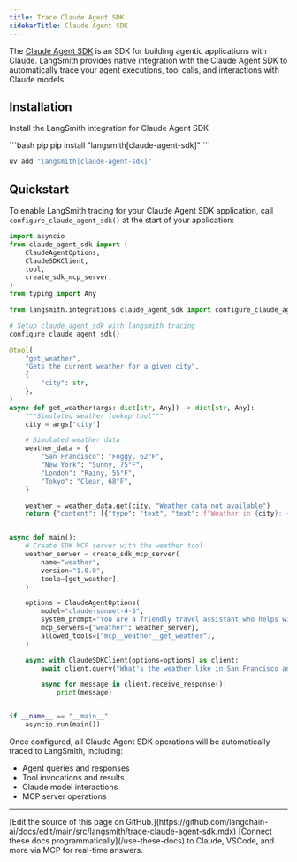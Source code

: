 ```yaml
---
title: Trace Claude Agent SDK
sidebarTitle: Claude Agent SDK
---
```


The [Claude Agent SDK](https://docs.claude.com/en/api/agent-sdk/overview) is an SDK for building agentic applications with Claude. LangSmith provides native integration with the Claude Agent SDK to automatically trace your agent executions, tool calls, and interactions with Claude models.

## Installation

Install the LangSmith integration for Claude Agent SDK

<CodeGroup>
```bash pip
pip install "langsmith[claude-agent-sdk]"
```

```bash uv
uv add "langsmith[claude-agent-sdk]"
```
</CodeGroup>

## Quickstart

To enable LangSmith tracing for your Claude Agent SDK application, call `configure_claude_agent_sdk()` at the start of your application:

```python
import asyncio
from claude_agent_sdk import (
    ClaudeAgentOptions,
    ClaudeSDKClient,
    tool,
    create_sdk_mcp_server,
)
from typing import Any

from langsmith.integrations.claude_agent_sdk import configure_claude_agent_sdk

# Setup claude_agent_sdk with langsmith tracing
configure_claude_agent_sdk()

@tool(
    "get_weather",
    "Gets the current weather for a given city",
    {
        "city": str,
    },
)
async def get_weather(args: dict[str, Any]) -> dict[str, Any]:
    """Simulated weather lookup tool"""
    city = args["city"]

    # Simulated weather data
    weather_data = {
        "San Francisco": "Foggy, 62°F",
        "New York": "Sunny, 75°F",
        "London": "Rainy, 55°F",
        "Tokyo": "Clear, 68°F",
    }

    weather = weather_data.get(city, "Weather data not available")
    return {"content": [{"type": "text", "text": f"Weather in {city}: {weather}"}]}


async def main():
    # Create SDK MCP server with the weather tool
    weather_server = create_sdk_mcp_server(
        name="weather",
        version="1.0.0",
        tools=[get_weather],
    )

    options = ClaudeAgentOptions(
        model="claude-sonnet-4-5",
        system_prompt="You are a friendly travel assistant who helps with weather information.",
        mcp_servers={"weather": weather_server},
        allowed_tools=["mcp__weather__get_weather"],
    )

    async with ClaudeSDKClient(options=options) as client:
        await client.query("What's the weather like in San Francisco and Tokyo?")

        async for message in client.receive_response():
            print(message)


if __name__ == "__main__":
    asyncio.run(main())
```

Once configured, all Claude Agent SDK operations will be automatically traced to LangSmith, including:
- Agent queries and responses
- Tool invocations and results
- Claude model interactions
- MCP server operations

---

<Callout icon="pen-to-square" iconType="regular">
    [Edit the source of this page on GitHub.](https://github.com/langchain-ai/docs/edit/main/src/langsmith/trace-claude-agent-sdk.mdx)
</Callout>
<Tip icon="terminal" iconType="regular">
    [Connect these docs programmatically](/use-these-docs) to Claude, VSCode, and more via MCP for    real-time answers.
</Tip>
